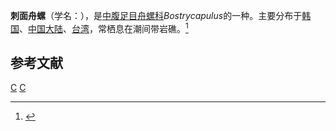 {{Speciesbox
| taxon = Bostrycapulus gravispinosus
| binomial_authority = (Kuroda et Habe, 1950)
}}
'''刺面舟螺'''（学名：''{{lang|la|Bostrycapulus gravispinosus}}''），是[[中腹足目|中腹足目]][[舟螺科|舟螺科]]''Bostrycapulus''的一种。主要分布于[[韩国|韩国]]、[[中国大陆|中国大陆]]、[[台湾|台湾]]，常栖息在潮间带岩礁。<ref>{{cite web|url=http://shell.sinica.edu.tw/chinese/shellbase_detail.php?science_no=460|title=国际贝库：刺面舟螺|publisher=台湾贝类资料库|accessdate=2009-08-11|archive-date=2016-03-04|archive-url=https://web.archive.org/web/20160304102654/http://shell.sinica.edu.tw/chinese/shellbase_detail.php?science_no=460|dead-url=no}}</ref>

== 参考文献 ==
{{reflist}}
{{Taxonbar|from=Q13442798}}
[[Category:_1950年描述的动物|C]]
[[Category:舟螺科|C]]